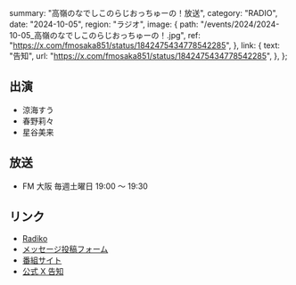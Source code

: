   summary: "高嶺のなでしこのらじおっちゅーの！放送",
  category: "RADIO",
  date: "2024-10-05",
  region: "ラジオ",
  image: {
    path: "/events/2024/2024-10-05_高嶺のなでしこのらじおっちゅーの！.jpg",
    ref: "https://x.com/fmosaka851/status/1842475434778542285",
  },
  link: {
    text: "告知",
    url: "https://x.com/fmosaka851/status/1842475434778542285",
  },
};

## 出演

- 涼海すう
- 春野莉々
- 星谷美来

## 放送

- FM 大阪 毎週土曜日 19:00 ～ 19:30

## リンク

- [Radiko](https://radiko.jp/share/?sid=FMO&t=20241005190000)
- [メッセージ投稿フォーム](https://fmosaka.futureartist.net/enquete/354047)
- [番組サイト](https://www.fmosaka.net/_ct/17722199)
- [公式 X 告知](https://x.com/takanenofficial/status/1836979149044600863)
